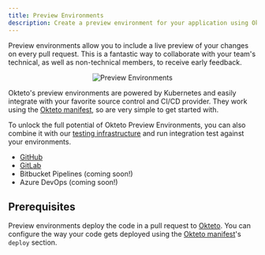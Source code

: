 ```yaml
---
title: Preview Environments
description: Create a preview environment for your application using Okteto
---
```



Preview environments allow you to include a live preview of your changes on every pull request. This is a fantastic way to collaborate with your team's technical, as well as non-technical members, to receive early feedback.

<p align="center">
  <Image
    src={require("@site/static/img/preview-environments.png").default}
    alt="Preview Environments"
  />
</p>

Okteto's preview environments are powered by Kubernetes and easily integrate with your favorite source control and CI/CD provider. They work using the [Okteto manifest](core/okteto-manifest.mdx), so are very simple to get started with.

To unlock the full potential of Okteto Preview Environments, you can also combine it with our [testing infrastructure](reference/okteto-cli.mdx#test) and run integration test against your environments.

- [GitHub](previews/using-github-actions.mdx)
- [GitLab](previews/using-gitlab-cicd.mdx)
- Bitbucket Pipelines (coming soon!)
- Azure DevOps (coming soon!)

## Prerequisites

Preview environments deploy the code in a pull request to [Okteto](index.md). You can configure the way your code gets deployed using the [Okteto manifest](core/okteto-manifest.mdx)'s `deploy` section.
